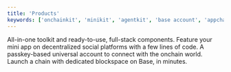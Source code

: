 ```yaml
---
title: 'Products'
keywords: ['onchainkit', 'minikit', 'agentkit', 'base account', 'appchains', 'paymaster','l3','deploy a chain','smart wallet']
---
```


<CardGroup cols={2}>
  <Card title="OnchainKit" icon="puzzle-piece" href="/onchainkit/getting-started">
    All-in-one toolkit and ready-to-use, full-stack components.
  </Card>
  <Card title="MiniKit" icon="bullhorn" href="/minikit/getting-started">
    Feature your mini app on decentralized social platforms with a few lines of code.
  </Card>
  <Card title="Smart Wallet" icon="fingerprint" href="/smart-wallet/quickstart">
    A passkey-based universal account to connect with the onchain world.
  </Card>
    <Card title="Base Appchains" icon="cube" href="https://docs.cdp.coinbase.com/appchains/docs/welcome">
    Launch a chain with dedicated blockspace on Base, in minutes.
  </Card>
</CardGroup>
